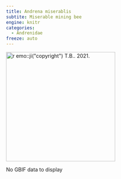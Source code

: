 ```yaml
---
title: Andrena miserablis
subtite: Miserable mining bee
engine: knitr
categories:
  - Andrenidae
freeze: auto
---
```

[![`r emo::ji("copyright")` T.B.. 2021.](https://inaturalist-open-data.s3.amazonaws.com/photos/120691101/large.jpeg){height=300}](https://inaturalist.ca/observations/73887454)

No GBIF data to display
